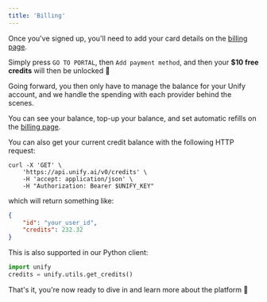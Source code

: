 ```yaml
---
title: 'Billing'
---
```


Once you've signed up, you'll need to add your card details on the [billing page](https://console.unify.ai/billing).

Simply press `GO TO PORTAL`, then `Add payment method`, and then your **$10 free credits** will then be unlocked 💸

Going forward, you then only have to manage the balance for your Unify account,
and we handle the spending with each provider behind the scenes.

You can see your balance, top-up your balance, and set automatic refills on the
[billing page](https://console.unify.ai/billing).

You can also get your current credit balance with the following HTTP request:

```shell
curl -X 'GET' \
    'https://api.unify.ai/v0/credits' \
    -H 'accept: application/json' \
    -H "Authorization: Bearer $UNIFY_KEY"
```

which will return something like:

```json
{
    "id": "your_user_id",
    "credits": 232.32
}
```

This is also supported in our Python client:

```python
import unify
credits = unify.utils.get_credits()
```

That's it, you're now ready to dive in and learn more about the platform 🤿